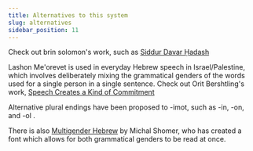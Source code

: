 ```yaml
---
title: Alternatives to this system
slug: alternatives
sidebar_position: 11
---
```

Check out brin solomon's work, such as [Siddur Davar Ḥadash](https://inclusivesiddur.com/siddur/sdh-html-siddur.html)

Lashon Me'orevet is used in everyday Hebrew speech in Israel/Palestine, which involves deliberately mixing the grammatical genders of the words used for a single person in a single sentence. Check out Orit Bershtling's work, [Speech Creates a Kind of Commitment](/img/speech_creates_a_kind_of_commitment.pdf)

Alternative plural endings have been proposed to -imot, such as -in, -on, and -ol .

There is also [Multigender Hebrew](https://multigenderhebrew.com/) by Michal Shomer, who has created a font which allows for both grammatical genders to be read at once.
